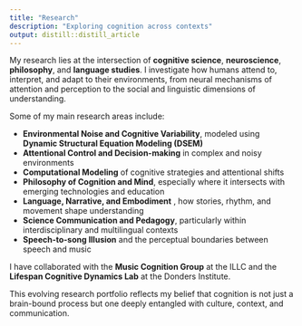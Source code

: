```yaml
---
title: "Research"
description: "Exploring cognition across contexts"
output: distill::distill_article
---
```


My research lies at the intersection of **cognitive science**, **neuroscience**, **philosophy**, and **language studies**. I investigate how humans attend to, interpret, and adapt to their environments, from neural mechanisms of attention and perception to the social and linguistic dimensions of understanding.

  
Some of my main research areas include:

- **Environmental Noise and Cognitive Variability**, modeled using **Dynamic Structural Equation Modeling (DSEM)**
- **Attentional Control and Decision-making** in complex and noisy environments  
- **Computational Modeling** of cognitive strategies and attentional shifts 
- **Philosophy of Cognition and Mind**, especially where it intersects with emerging technologies and education  
- **Language, Narrative, and Embodiment** , how stories, rhythm, and movement shape understanding  
- **Science Communication and Pedagogy**, particularly within interdisciplinary and multilingual contexts
- **Speech-to-song Illusion** and the perceptual boundaries between speech and music 

I have collaborated with the **Music Cognition Group** at the ILLC and the **Lifespan Cognitive Dynamics Lab** at the Donders Institute.

This evolving research portfolio reflects my belief that cognition is not just a brain-bound process but one deeply entangled with culture, context, and communication.